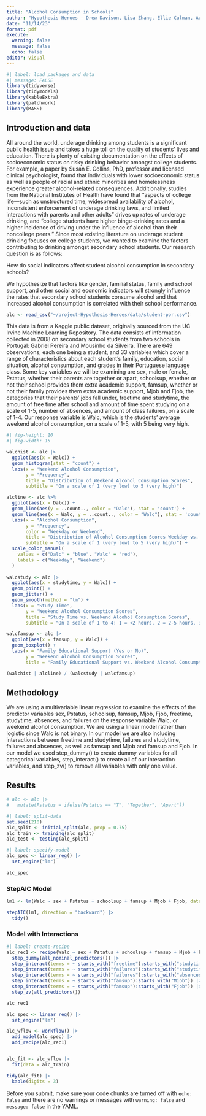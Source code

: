 ```yaml
---
title: "Alcohol Consumption in Schools"
author: "Hypothesis Heroes - Drew Davison, Lisa Zhang, Ellie Culman, Austin Chang"
date: "11/14/23"
format: pdf
execute: 
  warning: false
  message: false
  echo: false
editor: visual
---
```


```r
#| label: load packages and data
#| message: FALSE
library(tidyverse)
library(tidymodels)
library(kableExtra)
library(patchwork)
library(MASS)
```

## Introduction and data

All around the world, underage drinking among students is a significant public health issue and takes a huge toll on the quality of students' lives and education. There is plenty of existing documentation on the effects of socioeconomic status on risky drinking behavior amongst college students. For example, a paper by Susan E. Collins, PhD, professor and licensed clinical psychologist, found that individuals with lower socioeconomic status as well as people of racial and ethnic minorities and homelessness experience greater alcohol-related consequences. Additionally, studies from the National Institutes of Health have found that "aspects of college life---such as unstructured time, widespread availability of alcohol, inconsistent enforcement of underage drinking laws, and limited interactions with parents and other adults" drives up rates of underage drinking, and "college students have higher binge-drinking rates and a higher incidence of driving under the influence of alcohol than their noncollege peers." Since most existing literature on underage student drinking focuses on college students, we wanted to examine the factors contributing to drinking amongst secondary school students. Our research question is as follows:

How do social indicators affect student alcohol consumption in secondary schools?

We hypothesize that factors like gender, familial status, family and school support, and other social and economic indicators will strongly influence the rates that secondary school students consume alcohol and that increased alcohol consumption is correlated with their school performance.

```r
alc <- read_csv("~/project-Hypothesis-Heroes/data/student-por.csv")
```

This data is from a Kaggle public dataset, originally sourced from the UC Irvine Machine Learning Repository. The data consists of information collected in 2008 on secondary school students from two schools in Portugal: Gabriel Pereira and Mousinho da Silveira. There are 649 observations, each one being a student, and 33 variables which cover a range of characteristics about each student's family, education, social situation, alcohol consumption, and grades in their Portuguese language class. Some key variables we will be examining are sex, male or female, Pstatus, whether their parents are together or apart, schoolsup, whether or not their school provides them extra academic support, famsup, whether or not their family provides them extra academic support, Mjob and Fjob, the categories that their parents' jobs fall under, freetime and studytime, the amount of free time after school and amount of time spent studying on a scale of 1-5, number of absences, and amount of class failures, on a scale of 1-4. Our response variable is Walc, which is the students' average weekend alcohol consumption, on a scale of 1-5, with 5 being very high.

```r
#| fig-height: 10
#| fig-width: 15

walchist <- alc |>
  ggplot(aes(x = Walc)) +
  geom_histogram(stat = "count") +
  labs(x = "Weekend Alcohol Consumption",
       y = "Frequency",
       title = "Distribution of Weekend Alcohol Consumption Scores",
       subtitle = "On a scale of 1 (very low) to 5 (very high)")

alcline <- alc %>%
  ggplot(aes(x = Dalc)) +
  geom_line(aes(y = ..count.., color = "Dalc"), stat = 'count') +
  geom_line(aes(x = Walc, y = ..count.., color = "Walc"), stat = 'count') +
  labs(x = "Alcohol Consumption",
       y = "Frequency",
       color = "Weekday or Weekend",
       title = "Distribution of Alcohol Consumption Scores Weekday vs. Weekend",
       subtitle = "On a scale of 1 (very low) to 5 (very high)") +
  scale_color_manual(
    values = c("Dalc" = "blue", "Walc" = "red"),
    labels = c("Weekday", "Weekend")
  )
 
walcstudy <- alc |>
  ggplot(aes(x = studytime, y = Walc)) +
  geom_point() +
  geom_jitter() +
  geom_smooth(method = "lm") +
  labs(x = "Study Time",
       y = "Weekend Alcohol Consumption Scores",
       title = "Study Time vs. Weekend Alcohol Consumption Scores",
       subtitle = "On a scale of 1 to 4: 1 = <2 hours, 2 = 2-5 hours, 3 = 5-10 hours, 4 = >10 hours")

walcfamsup <- alc |>
  ggplot(aes(x = famsup, y = Walc)) +
  geom_boxplot() +
  labs(x = "Family Educational Support (Yes or No)",
       y = "Weekend Alcohol Consumption Scores",
       title = "Family Educational Support vs. Weekend Alcohol Consumption Scores")

(walchist | alcline) / (walcstudy | walcfamsup)
```

## Methodology

We are using a multivariable linear regression to examine the effects of the predictor variables sex, Pstatus, schoolsup, famsup, Mjob, Fjob, freetime, studytime, absences, and failures on the response variable Walc, or weekend alcohol consumption. We are using a linear model rather than logistic since Walc is not binary. In our model we are also including interactions between freetime and studytime, failures and studytime, failures and absences, as well as famsup and Mjob and famsup and Fjob. In our model we used step_dummy() to create dummy variables for all categorical variables, step_interact() to create all of our interaction variables, and step_zv() to remove all variables with only one value.

## Results

```r
# alc <- alc |>
#   mutate(Pstatus = ifelse(Pstatus == "T", "Together", "Apart"))
```

```r
#| label: split-data
set.seed(210)
alc_split <- initial_split(alc, prop = 0.75)
alc_train <- training(alc_split)
alc_test <- testing(alc_split)
```

```r
#| label: specify-model
alc_spec <- linear_reg() |>
  set_engine("lm")
  
alc_spec
```

### StepAIC Model

```r
lm1 <- lm(Walc ~ sex + Pstatus + schoolsup + famsup + Mjob + Fjob, data = alc_train)

stepAIC(lm1, direction = "backward") |>
  tidy()
```

### Model with Interactions

```r
#| label: create-recipe
alc_rec1 <- recipe(Walc ~ sex + Pstatus + schoolsup + famsup + Mjob + Fjob + freetime + studytime + absences + failures, data = alc) |>
  step_dummy(all_nominal_predictors()) |>
  step_interact(terms = ~ starts_with("freetime"):starts_with("studytime")) |>
  step_interact(terms = ~ starts_with("failures"):starts_with("studytime")) |>
  step_interact(terms = ~ starts_with("failures"):starts_with("absences")) |>
  step_interact(terms = ~ starts_with("famsup"):starts_with("Mjob")) |>
  step_interact(terms = ~ starts_with("famsup"):starts_with("Fjob")) |>
  step_zv(all_predictors())

alc_rec1
```

```r
alc_spec <- linear_reg() |>
  set_engine("lm")

alc_wflow <- workflow() |>
  add_model(alc_spec) |>
  add_recipe(alc_rec1) 


alc_fit <- alc_wflow |>
  fit(data = alc_train)

tidy(alc_fit) |>
  kable(digits = 3)

```

::: callout-important
Before you submit, make sure your code chunks are turned off with `echo: false` and there are no warnings or messages with `warning: false` and `message: false` in the YAML.
:::

